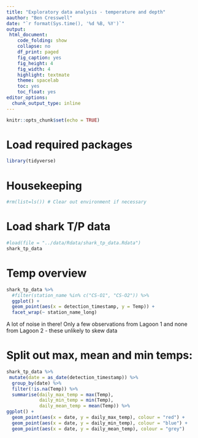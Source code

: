 ```yaml
---
title: "Exploratory data analysis - temperature and depth"
aauthor: "Ben Cresswell"
date: "`r format(Sys.time(), '%d %B, %Y')`"
output: 
 html_document:
    code_folding: show
    collapse: no
    df_print: paged
    fig_caption: yes
    fig_height: 4
    fig_width: 4
    highlight: textmate
    theme: spacelab
    toc: yes
    toc_float: yes
editor_options: 
  chunk_output_type: inline
---
```



```r
knitr::opts_chunk$set(echo = TRUE)
```

# Load required packages
```r
library(tidyverse)
```

# Housekeeping
```r
#rm(list=ls()) # Clear out environment if necessary
```

# Load shark T/P data
```r
#load(file = "../data/Rdata/shark_tp_data.Rdata")
shark_tp_data
```

# Temp overview
```r
shark_tp_data %>% 
  #filter(station_name %in% c("CS-O1", "CS-O2")) %>% 
  ggplot() +
  geom_point(aes(x = detection_timestamp, y = Temp)) +
  facet_wrap(~ station_name_long)
```
A lot of noise in there!
Only a few observations from Lagoon 1 and none from Lagoon 2 - these unlikely to skew data


# Split out max, mean and min temps:
```r
shark_tp_data %>% 
 mutate(date = as_date(detection_timestamp)) %>% 
  group_by(date) %>% 
  filter(!is.na(Temp)) %>% 
  summarise(daily_max_temp = max(Temp),
            daily_min_temp = min(Temp),
            daily_mean_temp = mean(Temp)) %>% 
ggplot() +
  geom_point(aes(x = date, y = daily_max_temp), colour = "red") +
  geom_point(aes(x = date, y = daily_min_temp), colour = "blue") +
  geom_point(aes(x = date, y = daily_mean_temp), colour = "grey")

```










